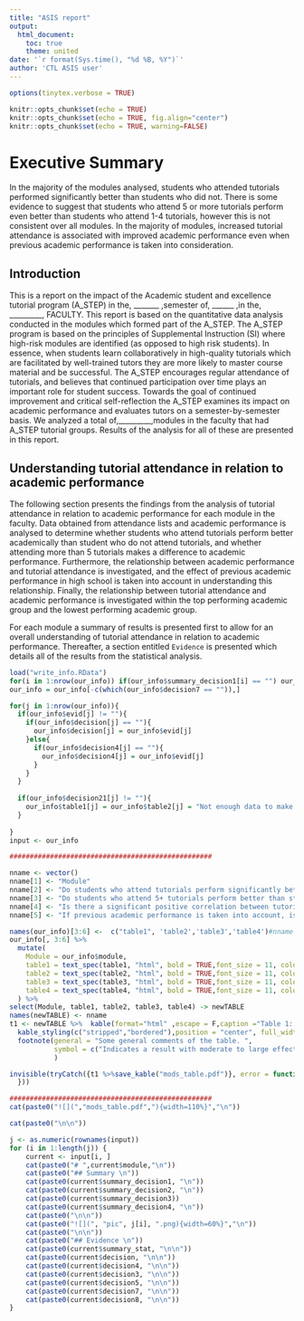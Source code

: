 ```yaml
---
title: "ASIS report"
output:
  html_document:
    toc: true
    theme: united
date: '`r format(Sys.time(), "%d %B, %Y")`'
author: 'CTL ASIS user'
---
```


```r
options(tinytex.verbose = TRUE)
```

```r
knitr::opts_chunk$set(echo = TRUE)
knitr::opts_chunk$set(echo = TRUE, fig.align="center")
knitr::opts_chunk$set(echo = TRUE, warning=FALSE)
```



##################################################

# Executive Summary

In the majority of the modules analysed, students who attended tutorials performed significantly better than students who did not.  There is some evidence to suggest that students who attend 5 or more tutorials perform even better than students who attend 1-4 tutorials, however this is not consistent over all modules. In the majority of modules, increased tutorial attendance is associated with improved academic performance even when previous academic performance is taken into consideration.

## Introduction

This is a report on the impact of the Academic student and excellence tutorial program (A_STEP) in the, _______ ,semester of, ______ ,in the, _________,  FACULTY. This report is based on the quantitative data analysis conducted in the modules which formed part of the A_STEP. The A_STEP program is based on the principles of Supplemental Instruction (SI) where high-risk modules are identified (as opposed to high risk students). In essence, when students learn collaboratively in high-quality tutorials which are facilitated by well-trained tutors they are more likely to master course material and be successful. The A_STEP encourages regular attendance of tutorials, and believes that continued participation over time plays an important role for student success. Towards the goal of continued improvement and critical self-reflection the A_STEP examines its impact on academic performance and evaluates tutors on a semester-by-semester basis. We analyzed a total of,_________,modules in the faculty that had A_STEP tutorial groups. Results of the analysis for all of these are presented in this report.

## Understanding tutorial attendance in relation to academic performance

The following section presents the findings from the analysis of tutorial attendance in relation to academic performance for each module in the faculty. Data obtained from attendance lists and academic performance is analysed to determine whether students who attend tutorials perform better academically than student who do not attend tutorials, and whether attending more than 5 tutorials makes a difference to academic performance. Furthermore, the relationship between academic performance and tutorial attendance is investigated, and the effect of previous academic performance in high school is taken into account in understanding this relationship. Finally, the relationship between tutorial attendance and academic performance is investigated within the top performing academic group and the lowest performing academic group. 

For each module a summary of results is presented first to allow for an overall understanding of tutorial attendance in relation to academic performance. Thereafter, a section entitled ``Evidence`` is presented which details all of the results from the statistical analysis. 

<!-- wdWrite("* Indicates a result with moderate to large effect sizes -->
<!--         ** ") -->

<div style="page-break-before: always;" />
##################################################

```r
load("write_info.RData")
for(i in 1:nrow(our_info)) if(our_info$summary_decision1[i] == "") our_info$summary_decision1[i] = our_info$decision21[i]
our_info = our_info[-c(which(our_info$decision7 == "")),]

for(j in 1:nrow(our_info)){
  if(our_info$evid[j] != ""){
    if(our_info$decision[j] == ""){
      our_info$decision[j] = our_info$evid[j]
    }else{
      if(our_info$decision4[j] == ""){
        our_info$decision4[j] = our_info$evid[j]
      }
    }
  }
  
  if(our_info$decision21[j] != ""){
    our_info$table1[j] = our_info$table2[j] = "Not enough data to make inference**"
  }
  
}
input <- our_info

##################################################

nname <- vector()
nname[1] <- "Module"
nname[2] <- "Do students who attend tutorials perform significantly better than students who do not?"
nname[3] <- "Do students who attend 5+ tutorials perform better than students who attend 1-4 tutorials AND those who attend no tutorials?"
nname[4] <- "Is there a significant positive correlation between tutorial attendance and academic performance?"
nname[5] <- "If previous academic performance is taken into account, is there a significant positive correlation between tutorial attendance and academic performance?"

names(our_info)[3:6] <-  c("table1", 'table2','table3','table4')#nname
our_info[, 3:6] %>%
  mutate(
    Module = our_info$module,
    table1 = text_spec(table1, "html", bold = TRUE,font_size = 11, color = ifelse(table1 == "No*", "red", ifelse(table1 == "Yes*","blue","steelblue"))),
    table2 = text_spec(table2, "html", bold = TRUE,font_size = 11, color = ifelse(table2 == "No*", "red", ifelse(table2 == "Yes*","blue","steelblue"))),
    table3 = text_spec(table3, "html", bold = TRUE,font_size = 11, color = ifelse(table3 == "No*", "red", ifelse(table3 == "Yes*","blue","steelblue"))),
    table4 = text_spec(table4, "html", bold = TRUE,font_size = 11, color = ifelse(table4 == "No*", "red", ifelse(table4 == "Yes*","blue","steelblue"))),
  ) %>%
select(Module, table1, table2, table3, table4) -> newTABLE
names(newTABLE) <- nname
t1 <- newTABLE %>%  kable(format="html" ,escape = F,caption ="Table 1: Summaries of the primary findings from the analysis of tutorial attendance and academic performance summarized by module." ) %>%
  kable_styling(c("stripped","bordered"),position = "center", full_width = F,font_size = 11) %>%
  footnote(general = "Some general comments of the table. ",
           symbol = c("Indicates a result with moderate to large effect sizes \n** Indicates that the statistic was not determined either due to sample size or violation of assumptions. For details refer to the detailed discussion of evidence for the module.")
           )
```
```r
invisible(tryCatch({t1 %>%save_kable("mods_table.pdf")}, error = function(e) {#do nothing
  }))
```

```r
##################################################
cat(paste0("![](","mods_table.pdf","){width=110%}","\n"))

cat(paste0("\n\n"))

j <- as.numeric(rownames(input))
for (i in 1:length(j)) {
    current <- input[i, ]
    cat(paste0("# ",current$module,"\n"))
    cat(paste0("## Summary \n"))
    cat(paste0(current$summary_decision1, "\n"))
    cat(paste0(current$summary_decision2, "\n"))
    cat(paste0(current$summary_decision3))
    cat(paste0(current$summary_decision4, "\n"))
    cat(paste0("\n\n"))
    cat(paste0("![](", "pic", j[i], ".png){width=60%}","\n"))
    cat(paste0("\n\n"))
    cat(paste0("## Evidence \n"))
    cat(paste0(current$summary_stat, "\n\n"))
    cat(paste0(current$decision, "\n\n"))
    cat(paste0(current$decision4, "\n\n"))
    cat(paste0(current$decision3, "\n\n"))
    cat(paste0(current$decision5, "\n\n"))
    cat(paste0(current$decision7, "\n\n"))
    cat(paste0(current$decision8, "\n\n"))
}
```